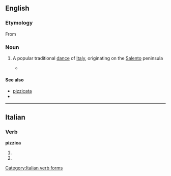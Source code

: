 ==English==

===Etymology===

From {{etyl|it}} {{term|lang=it|pizzica}}

===Noun===
{{en-noun|-}}

# {{music}} A popular traditional [[dance]] of [[Italy]], originating on the [[Salento]] peninsula
#*{{quote-news|2007|January 19|The New York Times|Pop and Rock Listings|New York Times|url=http://www.nytimes.com/2007/01/19/arts/music/19pop.html
|passage=With strings, accordion, flute and lots of tambourine, it pays particular attention to the '''pizzica''', a galloping six-beat dance related to the tarantella and long used as a faith-healing cure for spider bites. }}

====See also====
*[[pizzicata]]
*{{pedialite}}

----

==Italian==

===Verb===
'''pizzica'''

# {{conjugation of|pizzicare||3|s|pres|ind|lang=it}}
# {{conjugation of|pizzicare||2|s|imp|lang=it}}

[[Category:Italian verb forms]]